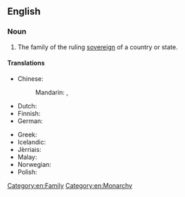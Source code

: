 ==English==

===Noun===
{{en-noun|head=[[royal]] [[family]]|pl=royal families}}

# The family of the ruling [[sovereign]] of a country or state.

====Translations====
{{trans-top|family of ruling country}}
* Chinese:
*: Mandarin: {{t|cmn|皇室|tr=huángshì|sc=Hani}}, {{t-|cmn|王室|tr=wángshì|sc=Hani}}
* Dutch: {{t-|nl|koninklijke familie|f}}
* Finnish: {{t+|fi|kuningasperhe}}
* German: {{t|de|königliche Familie|f}}
{{trans-mid}}
* Greek: {{t-|el|βασιλική οικογένεια|f|sc=Grek}}
* Icelandic: {{t-|is|konungsfjölskylda|f}}
* Jèrriais: {{tø|roa-jer|fanmil'ye rouoyale|f}}
* Malay: {{t-|ms|keluarga diraja}}
* Norwegian: {{t-|no|kongefamilie|m}}
* Polish: {{t+|pl|rodzina|f}} {{t+|pl|królewski|alt=królewska}}
{{trans-bottom}}

[[Category:en:Family]]
[[Category:en:Monarchy]]